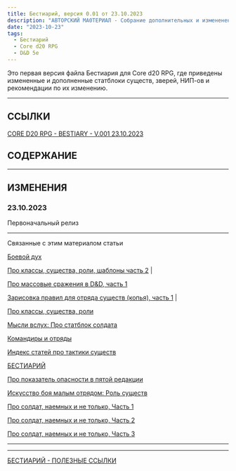 ```yaml
---
title: Бестиарий, версия 0.01 от 23.10.2023
description: "АВТОРСКИЙ МА0ТЕРИАЛ - Собрание дополнительных и изменененных статблоков существ и рекомендации по их изменению, версия 0.01 от 23.10.2023 на русском языке"
date: "2023-10-23"
tags:
  - Бестиарий
  - Core d20 RPG
  - D&D 5e
---
```


Это первая версия файла Бестиария для Core d20 RPG, где приведены измененные и дополненные статблоки существ, зверей, НИП-ов и рекомендации по их изменению.

---

## ССЫЛКИ

[CORE D20 RPG - BESTIARY - V.001 23.10.2023](https://1drv.ms/w/s!Atcrhwwo1lBA49lFcHs5R6Zvo0Jcbw?e=0k5qkG)

## СОДЕРЖАНИЕ

---

## ИЗМЕНЕНИЯ

### 23.10.2023

Первоначальный релиз

---

Связанные с этим материалом статьи

[Боевой дух](/posts/core-d20/mysli-vsluh-dnevnik-razrabotchika-srazhenie-boevoj-duh)

[Про классы, существа, роли, шаблоны часть 2](/posts/articles/about-creatures-roles-classes-2) |

[Про массовые сражения в D&D, часть 1](/posts/articles/about-mass-combat-dnd-part-1)

[Зарисовка правил для отряда существ (копья), часть 1](/posts/articles/about-mass-combat-draft-of-troop-rules-1) |

[Про классы, существа, роли](/posts/articles/about-creatures-roles-classes)

[Мысли вслух: Про статблок солдата](/posts/articles/about-soldier-statblock)

[Командиры и отряды](/posts/core-d20/about-commanders-and-units)

[Индекс статей про тактики существ](/posts/articles/bestiary-tactics-index)

[БЕСТИАРИЙ](/posts/core-d20/bestiary)

[Про показатель опасности в пятой редакции](/posts/articles/tomedunn-cr-dnd-5e-analysis)

[Искусство боя малым отрядом: Роль существ](/posts/translations/art-of-combat-small-troop-roles)

[Про солдат, наемных и не только, Часть 1](/posts/articles/about-mercenaries-1)

[Про солдат, наемных и не только, Часть 2](/posts/articles/about-mercenaries-2)

[Про солдат, наемных и не только, Часть 3](/posts/articles/about-mercenaries-3)

---

---

[БЕСТИАРИЙ - ПОЛЕЗНЫЕ ССЫЛКИ](/posts/cored20rpg/bestiary-1)
